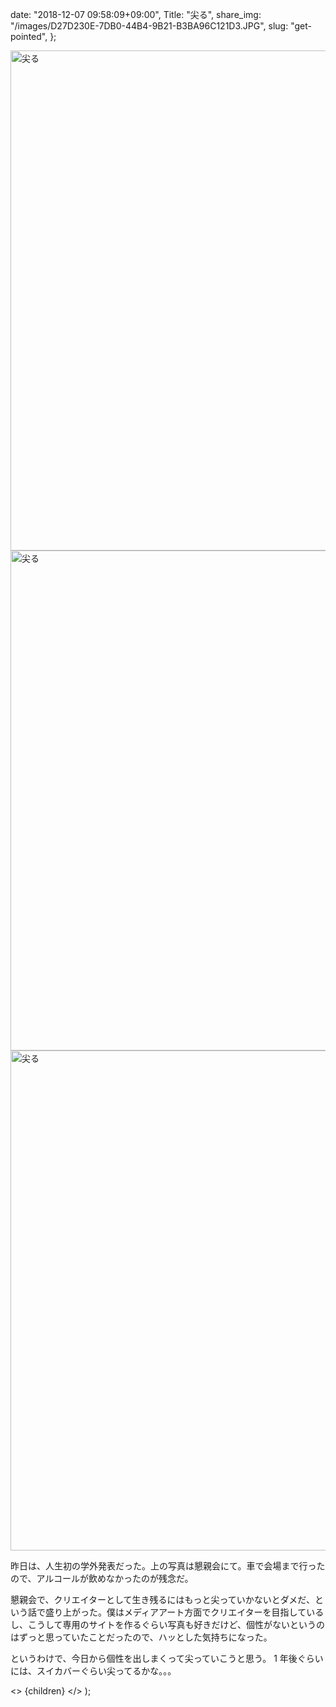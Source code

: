 
  date: "2018-12-07 09:58:09+09:00",
  Title: "尖る",
  share_img: "/images/D27D230E-7DB0-44B4-9B21-B3BA96C121D3.JPG",
  slug: "get-pointed",
};

<img src="/images/D27D230E-7DB0-44B4-9B21-B3BA96C121D3.JPG" alt="尖る" width="1200" height="800" className="bg-gradient-to-r from-neutral-200 to-slate-200" />

<img src="/images/D79994F7-A441-45F6-9B9F-4BB07EFDF77D.JPG" alt="尖る" width="1200" height="800" className="bg-gradient-to-r from-neutral-200 to-slate-200" />

<img src="/images/E16B1A92-625B-4E39-A34E-C0E3A8A5C102.JPG" alt="尖る" width="1200" height="800" loading="lazy" className="bg-gradient-to-r from-neutral-200 to-slate-200" />

昨日は、人生初の学外発表だった。上の写真は懇親会にて。車で会場まで行ったので、アルコールが飲めなかったのが残念だ。

懇親会で、クリエイターとして生き残るにはもっと尖っていかないとダメだ、という話で盛り上がった。僕はメディアアート方面でクリエイターを目指しているし、こうして専用のサイトを作るぐらい写真も好きだけど、個性がないというのはずっと思っていたことだったので、ハッとした気持ちになった。

というわけで、今日から個性を出しまくって尖っていこうと思う。
1 年後ぐらいには、スイカバーぐらい尖ってるかな。。。

  <>
    <Head>
      <title>{meta.Title} | 異郷好実</title>
    </Head>
    <PostLayout meta={meta}>{children}</PostLayout>
  </>
);
